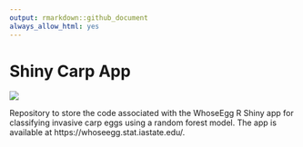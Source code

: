 ```yaml
---
output: rmarkdown::github_document
always_allow_html: yes
---
```


# Shiny Carp App

![](www/eggs-in-a-row.jpeg)

Repository to store the code associated with the WhoseEgg R Shiny app for classifying invasive carp eggs using a random forest model. The app is available at https://whoseegg.stat.iastate.edu/.